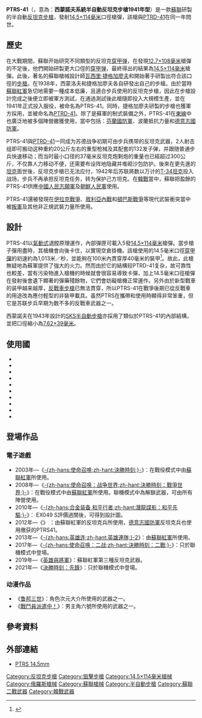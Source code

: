 {{noteTA
|G1=軍事
|G2=長度單位
|G3=Firearms
}}
{{Infobox Weapon
|name= PTRS-41反坦克步枪
|image= Image:PTRS 41.jpg
|image_size= 300px
|caption= PTRS
|origin= {{flagcountry|Soviet Union}}
|type= [[反坦克步槍|反坦克步槍]]
<!-- Type selection -->
|is_ranged=yes
<!-- Service history -->
|service=1941年—1950年代
|used_by={{flag|USSR}}，{{flag|North Korea}}，{{flag|PRC}}，{{flag|Sudan}}
|wars=[[二戰|二戰]]<br/>[[繼續戰爭|繼續戰爭]]<br/>[[德蘇戰爭|德蘇戰爭]]<br/>[[日蘇戰爭|日蘇戰爭]]<br/>[[韓戰|韓戰]]<br/>[[伊拉克戰爭|伊拉克戰爭]]<br/>[[敘利亞内戰|2011年敘利亞内戰]]<br/>[[頓巴斯戰爭|頓巴斯戰爭]]
<!-- Production history -->
|designer={{tsl|en|Sergei Gavrilovich Simonov|謝爾其·西蒙諾夫}}
|design_date=1938年
|manufacturer=
|production_date=1941—1945年
|number=
|variants=
|weight=20.3公斤
|length= 2,100毫米
|part_length=1,219毫米
<!-- 
|width=
|height=-->
<!-- Ranged weapon specifications --> 
|cartridge=[[14.5×114mm|14.5×114毫米]]
|caliber=
|action= [[氣動式_(槍械)|短行程導氣式活塞]]、偏移式槍栓
|mode=半自動
|velocity=1,013[[米每秒|米／秒]]
|range=800[[米_(单位)|米]]
|max_range=1,500米
|feed=5發內部[[彈匣|彈匣]]
|sights= [[機械瞄具|機械瞄具]]、瞄準鏡
}}


'''PTRS-41'''（{{lang-ru|'''Противотанковое самозарядное ружьё обр. 1941 г. системы Симонова'''}}，意為：'''西蒙諾夫系統半自動反坦克步槍1941年型'''）是一款[[蘇聯|蘇聯]]研製的半自動[[反坦克步槍|反坦克步槍]]，發射[[14.5×114mm|14.5×114毫米]]口徑槍彈，該槍與[[PTRD-41反坦克步槍|PTRD-41]]在同一年問世。

== 歷史 ==
在大戰期間，蘇聯开始研究不同類型的反坦克[[穿甲弹|穿甲弹]]，在發現[[12.7×108mm|12.7×108毫米]]槍彈的不足後，他們開始研製更大口俓的[[穿甲弹|穿甲弹]]，最終得出的結果為[[14.5×114mm|14.5×114毫米]]槍彈。此後，著名的蘇聯槍械設計師[[瓦西里·捷格加廖夫|瓦西里·捷格加廖夫]]和{{tsl|en|Sergei Gavrilovich Simonov|謝爾其·西蒙諾夫}}開始著手研製出符合該口徑的[[步槍|步槍]]。在1938年，西蒙洛夫和捷格加廖夫各自研發出自己的步槍。由於當時[[蘇聯紅軍|蘇聯紅軍]]急切地需要一種成本低廉，且適合步兵使用的反坦克步槍，因此在步槍設計完成之後便立即被軍方測試，在通過測試後此槍隨即投入大規模生產，並在1941年正式投入服役，被命名為PTRS-41。同時，捷格加廖夫研製的步槍也獲軍方採用，並被命名為[[PTRD-41反坦克步槍|PTRD-41]]。除了是蘇軍的制式裝備之外，PTRS-41在[[苏德战争|東線]]中也廣泛地被多個陣營繳獲使用，當中包括：[[芬蘭國防軍|芬蘭國防軍]]、波蘭抵抗力量和[[德意志國防軍|德意志國防軍]]。

PTRS-41與[[PTRD-41反坦克步槍|PTRD-41]]一同成为苏德战争初期可由步兵携带的反坦克武器，2人射击组即可搬动这种重約20公斤左右的重型枪械及其配套的132发子弹，并跟随普通步兵快速移动；而当时最小口径的37毫米反坦克炮剩炮的重量也已經超过300公斤，不仅靠人力移动不便，还需要布设阵地隐藏并堆砌沙包防护。後來在更先進的[[坦克|坦克]]面世後，反坦克步槍已无法应付，1942年后苏联將数以万计的[[T-34坦克|T-34坦克]]投入战场，步兵不再承担反坦克任务，转为保护己方坦克。在[[韓戰|韓戰]]當中，蘇聯把盈餘的PTRS-41供應[[中國人民志願軍|中國人民志願軍]]及[[朝鮮人民軍|朝鮮人民軍]]使用。

PTRS-41還被發現在[[伊拉克戰爭|伊拉克戰爭]]、[[敘利亞內戰|敘利亞內戰]]和[[頓巴斯戰爭|頓巴斯戰爭]]等現代武裝衝突當中被[[叛軍|叛軍]]及其他非正規武裝力量所使用。

== 設計 ==
PTRS-41以[[氣動式|氣動式]]退膛原理運作，內部彈匣可載入5發[[14.5×114mm|14.5×114毫米]]槍彈。當步槍子彈用盡時，其槍機會向後卡住，以實現空倉掛機。該槍使用的14.5毫米口徑[[穿甲彈|穿甲彈]]的初速約為1,013米／秒，並能夠在100米內貫穿厚40毫米的裝甲<ref name="ptrsaction">{{cite web| title = Modern Firearms, Simonov PTRS| url = http://world.guns.ru/atr/rus/simonov-ptrs-e.html| accessdate = 2012-02-18| archive-date = 2015-11-26| archive-url = https://web.archive.org/web/20151126062355/http://world.guns.ru/atr/rus/simonov-ptrs-e.html| dead-url = no}}</ref>。故此，此槍無疑地為蘇軍提供了強大的火力。然而由於它的結構较PTRD-41复杂，故可靠性也較差，當有污染物進入槍機的時候就會很容易導致卡彈，加上14.5毫米口徑槍彈在發射後會遺下顯著的彈藥殘餘物，它們會妨礙槍機正常運作。另外由於新型戰車的装甲越来越厚，[[反戰車步槍|反戰車步槍]]已無法貫穿，所以PTRS-41在戰爭後期已從反戰車的用途改為應付輕型的非裝甲載具。虽然PTRS在攜帶和使用時顯得非常笨重，但它是苏联步兵早期为数不多的反戰車武器之一。

西蒙諾夫在1943年設計的[[SKS半自動步槍|SKS半自動步槍]]亦採用了類似於PTRS-41的內部結構，並把口徑縮小為[[7.62×39mm|7.62×39毫米]]。

== 使用國 ==
* {{flag|PRC}}
* {{flag|DPK}}
* {{flag|Donetsk People's Republic}}
* {{flag|Finland}}
* {{flag|Nazi Germany}}
* {{flag|Poland}}
* {{flag|USSR}}
* {{flag|Sudan}}
* {{flag|Syria}}
* {{flag|Ukraine}}

== 登場作品 ==
{{NoteTA
|G1=Movie
|G2=TV
|G3=Game
}}
=== 電子遊戲 ===
* 2003年—《[[決勝時刻|-{zh-hans:使命召唤;zh-hant:決勝時刻;}-]]》：在戰役模式中由[[蘇聯紅軍|蘇聯紅軍]]所使用。
* 2008年—《[[決勝時刻：戰爭世界|-{zh-hans:使命召唤：战争世界;zh-hant:決勝時刻：戰爭世界;}-]]》：在戰役模式中由[[蘇聯紅軍|蘇聯紅軍]]所使用。聯機模式中為解鎖武器，可由所有陣營使用。
* 2010年—《[[潛龍諜影：和平先驅|-{zh-hans:合金装备 和平行者;zh-hant:潛龍諜影：和平先驅;}-]]》： EX049 S評價過關後，可得到設計圖。
* 2012年—《{{tsl|en|Red Orchestra 2: Heroes of Stalingrad|赤色交響樂隊：史達林格勒英雄}}》 ：由蘇聯紅軍的反坦克兵所使用，[[德意志國防軍|德意志國防軍]]反坦克兵也使用缴获的PTRS41。
* 2013年—《[[英雄連隊2|-{zh-hans:英雄连;zh-hant:英雄連隊;}-2]]》：由[[蘇聯紅軍|蘇聯紅軍]]所使用。
* 2017年—《[[決勝時刻：二戰|-{zh-hans:使命召唤：二战;zh-hant:決勝時刻：二戰;}-]]》：只於聯機模式中登場。
* 2019年—《[[英雄與將軍|英雄與將軍]]》：蘇聯紅軍第三種反坦克武器。
* 2021年—《[[決勝時刻：先鋒|決勝時刻：先鋒]]》：只於聯機模式中登場。

=== 动漫作品 ===
* 《[[鲁邦三世|鲁邦三世]]》：角色次元大介所使用的武器之一。
* 《[[戰鬥員派遣中！|戰鬥員派遣中！]]》：男主角六號所使用的武器之一。

== 參考資料 ==
<references/>

== 外部連結 ==
{{commonscat|PTRS-41}}
*[http://www.antitank.co.uk/ptrs.htm PTRS 14.5mm]{{Wayback|url=http://www.antitank.co.uk/ptrs.htm |date=20110717113137 }}

{{二戰蘇聯步兵槍械}}
{{反坦克步槍}}

[[Category:反坦克步槍|Category:反坦克步槍]]
[[Category:狙擊步槍|Category:狙擊步槍]]
[[Category:14.5×114毫米槍械|Category:14.5×114毫米槍械]]
[[Category:俄羅斯槍械|Category:俄羅斯槍械]]
[[Category:蘇聯槍械|Category:蘇聯槍械]]
[[Category:半自動步槍|Category:半自動步槍]]
[[Category:蘇聯二戰武器|Category:蘇聯二戰武器]]
[[Category:韓戰武器|Category:韓戰武器]]